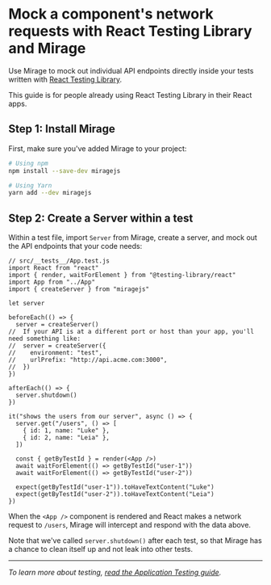 # Mock a component's network requests with React Testing Library and Mirage

Use Mirage to mock out individual API endpoints directly inside your tests written with [React Testing Library](https://github.com/testing-library/react-testing-library).

This guide is for people already using React Testing Library in their React apps.

## Step 1: Install Mirage

First, make sure you've added Mirage to your project:

```bash
# Using npm
npm install --save-dev miragejs

# Using Yarn
yarn add --dev miragejs
```

## Step 2: Create a Server within a test

Within a test file, import `Server` from Mirage, create a server, and mock out the API endpoints that your code needs:

```js{5-15,18-21}
// src/__tests__/App.test.js
import React from "react"
import { render, waitForElement } from "@testing-library/react"
import App from "../App"
import { createServer } from "miragejs"

let server

beforeEach(() => {
  server = createServer()
//  If your API is at a different port or host than your app, you'll need something like:
//  server = createServer({
//    environment: "test",
//    urlPrefix: "http://api.acme.com:3000",
//  })
})

afterEach(() => {
  server.shutdown()
})

it("shows the users from our server", async () => {
  server.get("/users", () => [
    { id: 1, name: "Luke" },
    { id: 2, name: "Leia" },
  ])

  const { getByTestId } = render(<App />)
  await waitForElement(() => getByTestId("user-1"))
  await waitForElement(() => getByTestId("user-2"))

  expect(getByTestId("user-1")).toHaveTextContent("Luke")
  expect(getByTestId("user-2")).toHaveTextContent("Leia")
})
```

When the `<App />` component is rendered and React makes a network request to `/users`, Mirage will intercept and respond with the data above.

Note that we've called `server.shutdown()` after each test, so that Mirage has a chance to clean itself up and not leak into other tests.

---

_To learn more about testing, [read the Application Testing guide](/docs/testing/application-tests/)._
